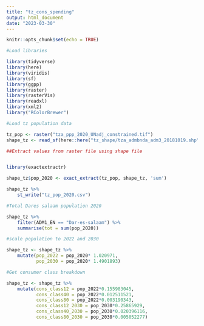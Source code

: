 ```yaml
---
title: "tz_cons_spending"
output: html_document
date: "2023-03-30"
---
```


```r
knitr::opts_chunk$set(echo = TRUE)
```


```r
#Load libraries

library(tidyverse)
library(here)
library(viridis)
library(sf)
library(ggpp)
library(raster)
library(rasterVis)
library(readxl)
library(xml2)
library("RColorBrewer")
```


```r
#Load tz population data

tz_pop <- raster("tza_ppp_2020_UNadj_constrained.tif")
shape_tz <- read_sf(here::here("tz_shape/tza_admbnda_adm3_20181019.shp")) 
```


```r
##Extract values from raster file using shape file


library(exactextractr)

shape_tz$pop_2020 <- exact_extract(tz_pop, shape_tz, 'sum')

shape_tz %>% 
    st_write("tz_pop_2020.csv")

```


```r
#Total Dares salaam population 2020

shape_tz %>% 
    filter(ADM1_EN == "Dar-es-salaam") %>% 
    summarise(tot = sum(pop_2020))

```


```r
#scale population to 2022 and 2030

shape_tz <- shape_tz %>% 
    mutate(pop_2022 = pop_2020* 1.020971,
           pop_2030 = pop_2020* 1.4901893)
```

```r
#Get consumer class breakdown

shape_tz <- shape_tz %>% 
    mutate(cons_class12 = pop_2022*0.155983045,
           cons_class40 = pop_2022*0.012511521,
           cons_class80 = pop_2022*0.003190343,
           cons_class12_2030 = pop_2030*0.25865929,
           cons_class40_2030 = pop_2030*0.020396116,
           cons_class80_2030 = pop_2030*0.005052277)
    

```

```r

```

